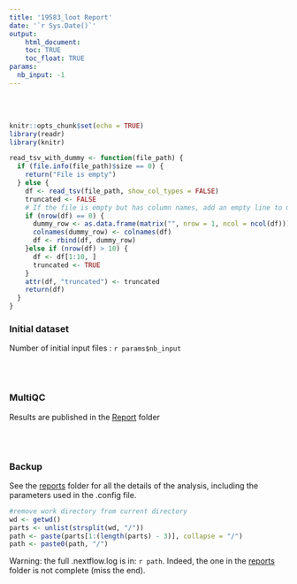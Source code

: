 ```yaml
---
title: '19583_loot Report'
date: '`r Sys.Date()`'
output:
    html_document:
    toc: TRUE
    toc_float: TRUE
params:
  nb_input: -1
---
```


\n\n<br /><br />\n\n




[comment]: <> (The following script is used to be able to zoom on images)

<script>
  function toggleFullscreen(img) {
    if (img.classList.contains('fullscreen')) {
      img.classList.remove('fullscreen');
    } else {
      document.querySelectorAll('.fullscreen').forEach(el => el.classList.remove('fullscreen'));
      img.classList.add('fullscreen');
    }
  }
</script>
<head>
    <meta charset="UTF-8">
    <meta name="viewport" content="width=device-width, initial-scale=1.0">
    <title>Images cliquables</title>
    <style>
        .image-container {
            display: flex;
            justify-content: space-around;
            gap: 10px;
        }
        .image-container img {
            width: 33%;
            cursor: pointer;
            transition: transform 0.3s ease;
        }
        .fullscreen {
            position: fixed;
            top: 0;
            left: 0;
            width: 100vw !important;
            height: 100vh !important;
            object-fit: contain;
            background: rgba(0, 0, 0, 0.9);
            z-index: 1000;
            transform: scale(1);
        }
    </style>
</head>

[comment]: <> (End of script to zoom on images)

[comment]: <> (The following script is meant to display the tsvs in a readable way)

```r
knitr::opts_chunk$set(echo = TRUE)
library(readr)
library(knitr)

read_tsv_with_dummy <- function(file_path) {
  if (file.info(file_path)$size == 0) {
    return("File is empty")
  } else {
    df <- read_tsv(file_path, show_col_types = FALSE)
    truncated <- FALSE
    # If the file is empty but has column names, add an empty line to make the column names readable
    if (nrow(df) == 0) {
      dummy_row <- as.data.frame(matrix("", nrow = 1, ncol = ncol(df)))
      colnames(dummy_row) <- colnames(df)
      df <- rbind(df, dummy_row)
    }else if (nrow(df) > 10) {
      df <- df[1:10, ]
      truncated <- TRUE
    }
    attr(df, "truncated") <- truncated
    return(df)
  }
}
```

<style>
details.inline {display:inline-block;}
</style>

[comment]: <> (End tsv display)



### Initial dataset

Number of initial input files : ```r params$nb_input```

<br><br>

### MultiQC

Results are published in the [Report](./reports/multiqc_report.html) folder

<br><br>

###  Backup


See the [reports](./reports) folder for all the details of the analysis, including the parameters used in the .config file.
```r
#remove work directory from current directory
wd <- getwd()
parts <- unlist(strsplit(wd, "/"))
path <- paste(parts[1:(length(parts) - 3)], collapse = "/")
path <- paste0(path, "/")
```
Warning: the full .nextflow.log is in: ```r path```. Indeed, the one in the [reports](./reports) folder is not complete (miss the end).


<br /><br />

<style>
  #TOC { max-width: 200px !important;}
  /* .tocify-item { font-size: 100% !important; } */
</style>

<style> 
  body .container, body .container-fluid { max-width: 90% !important; width: 100% !important; margin: 0 auto;  } 
</style>

<style>
  .toc-content.col-xs-12.col-sm-8.col-md-9 { margin-left: 10px !important; padding-left: 0 !important; } 
</style>

<style> /* Force a fixated width, float left and add space on the right */ .col-xs-12.col-sm-4.col-md-3 { width: 250px !important; float: left; margin-right: 20px; /* reduce interior margin */ padding: 5px; } </style>
